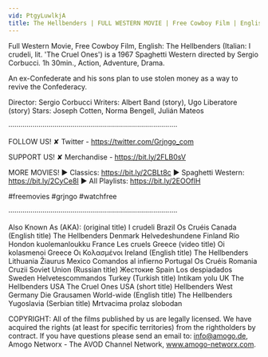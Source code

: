 ```yaml
---
vid: PtgyLuwlkjA
title: The Hellbenders | FULL WESTERN MOVIE | Free Cowboy Film | English | War Movie
---
```


Full Western Movie, Free Cowboy Film, English: The Hellbenders (Italian: I crudeli, lit. 'The Cruel Ones') is a 1967 Spaghetti Western directed by Sergio Corbucci. 1h 30min., Action, Adventure, Drama.

An ex-Confederate and his sons plan to use stolen money as a way to revive the Confederacy.

Director: Sergio Corbucci
Writers: Albert Band (story), Ugo Liberatore (story)
Stars: Joseph Cotten, Norma Bengell, Julián Mateos

····················································································

FOLLOW US!
✘ Twitter - https://twitter.com/Grjngo_com

SUPPORT US!
✘ Merchandise - https://bit.ly/2FLB0sV

MORE MOVIES! 
► Classics: https://bit.ly/2CBLt8c 
► Spaghetti Western: https://bit.ly/2CyCe8I 
► All Playlists: https://bit.ly/2EOOfIH 

#freemovies #grjngo #watchfree

····················································································

Also Known As (AKA): 
(original title) I crudeli
Brazil Os Cruéis
Canada (English title) The Hellbenders
Denmark Helvedeshundene
Finland Rio Hondon kuolemanloukku
France Les cruels
Greece (video title) Oi kolasmenoi
Greece Οι Κολασμένοι
Ireland (English title) The Hellbenders
Lithuania Žiaurus
Mexico Comandos al infierno
Portugal Os Cruéis
Romania Cruzii
Soviet Union (Russian title) Жестокие
Spain Los despiadados
Sweden Helvetescommandos
Turkey (Turkish title) Intikam yolu
UK The Hellbenders
USA The Cruel Ones
USA (short title) Hellbenders
West Germany Die Grausamen
World-wide (English title) The Hellbenders
Yugoslavia (Serbian title) Mrtvacima prolaz slobodan

COPYRIGHT: All of the films published by us are legally licensed. We have acquired the rights (at least for specific territories) from the rightholders by contract. If you have questions please send an email to: info@amogo.de, Amogo Networx - The AVOD Channel Network, www.amogo-networx.com.